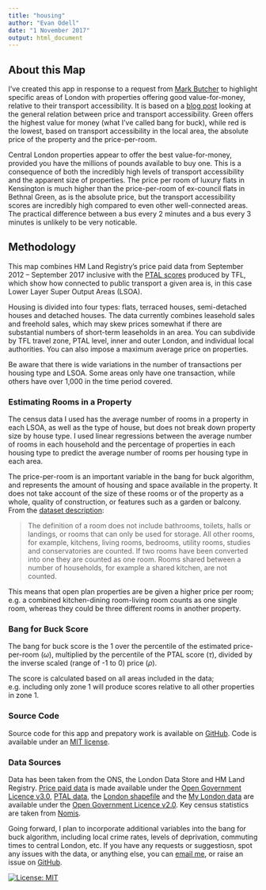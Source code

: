 ```yaml
---
title: "housing"
author: "Evan Odell"
date: "1 November 2017"
output: html_document
---
```



## About this Map

I've created this app in response to a request from [Mark Butcher](https://twitter.com/butcher_sl) to highlight specific areas of London with properties offering good value-for-money, relative to their transport accessibility. It is based on a [blog post](https://evanodell.com/blog/2017/10/20/housing-prices-and-transport-accessibility/) looking at the general relation between price and transport accessibility. Green offers the highest value for money (what I've called bang for buck), while red is the lowest, based on transport accessibility in the local area, the absolute price of the property and the price-per-room.

Central London properties appear to offer the best value-for-money, provided you have the millions of pounds available to buy one. This is a consequence of both the incredibly high levels of transport accessibility and the apparent size of properties. The price per room of luxury flats in Kensington is much higher than the price-per-room of ex-council flats in Bethnal Green, as is the absolute price, but the transport accessibility scores are incredibly high compared to even other well-connected areas. The practical difference between a bus every 2 minutes and a bus every 3 minutes is unlikely to be very noticable.

## Methodology

This map combines HM Land Registry's price paid data from September 2012 -- September 2017 inclusive with the [PTAL scores](https://data.london.gov.uk/dataset/public-transport-accessibility-levels) produced by TFL, which show how connected to public transport a given area is, in this case Lower Layer Super Output Areas (LSOA).

Housing is divided into four types: flats, terraced houses, semi-detached houses and detached houses. The data currently combines leasehold sales and freehold sales, which may skew prices somewhat if there are substantial numbers of short-term leaseholds in an area. You can subdivide by TFL travel zone, PTAL level, inner and outer London, and individual local authorities. You can also impose a maximum average price on properties.

Be aware that there is wide variations in the number of transactions per housing type and LSOA. Some areas only have one transaction, while others have over 1,000 in the time period covered.

### Estimating Rooms in a Property

The census data I used has the average number of rooms in a property in each LSOA, as well as the type of house, but does not break down property size by house type. I used linear regressions between the average number of rooms in each household and the percentage of properties in each housing type to predict the average number of rooms per housing type in each area. 

The price-per-room is an important variable in the bang for buck algorithm, and represents the amount of housing and space available in the property. It does not take account of the size of these rooms or of the property as a whole, quality of construction, or features such as a garden or balcony. From the [dataset description](https://www.nomisweb.co.uk/census/2011/dc4404ew.pdf): 

> The definition of a room does not include bathrooms, toilets, halls or landings, or rooms that can only be used for storage. All other rooms, for example, kitchens, living rooms, bedrooms, utility rooms, studies and conservatories are counted. If two rooms have been converted into one they are counted as one room. Rooms shared between a number of households, for example a shared kitchen, are not counted.

This means that open plan properties are be given a higher price per room; e.g. a combined kitchen-dining room-living room counts as one single room, whereas they could be three different rooms in another property.


### Bang for Buck Score

The bang for buck score is the 1 over the percentile of the estimated price-per-room ($\omega$), multiplied by the percentile of the PTAL score ($\tau$), divided by the inverse scaled (range of -1 to 0) price ($\rho$).

\begin{equation}\large
 \frac{\Bigg(\frac{1}{\bigg(\frac{rank(\omega)}{\Sigma\omega}\bigg)}\Bigg) \times \frac{rank(\tau)}{\Sigma\tau}}{\rho}
\end{equation}

The score is calculated based on all areas included in the data; e.g. including only zone 1 will produce scores relative to all other properties in zone 1.


### Source Code

Source code for this app and prepatory work is available on [GitHub](https://github.com/evanodell/house-price-ptal). Code is available under an [MIT license](https://github.com/evanodell/house-price-ptal/blob/master/LICENSE).

### Data Sources

Data has been taken from the ONS, the London Data Store and HM Land Registry. [Price paid data](https://www.gov.uk/government/statistical-data-sets/price-paid-data-downloads) is made available under the [Open Government Licence v3.0](https://www.nationalarchives.gov.uk/doc/open-government-licence/version/3/), [PTAL data](https://data.london.gov.uk/dataset/public-transport-accessibility-levels), the [London shapefile](https://data.london.gov.uk/dataset/2011-boundary-files) and the [My London data](https://data.london.gov.uk/dataset/mylondon) are available under the [Open Government Licence v2.0](http://www.nationalarchives.gov.uk/doc/open-government-licence/version/2/). Key census statistics are taken from [Nomis](https://www.nomisweb.co.uk/census/2011/key_statistics).


Going forward, I plan to incorporate additional variables into the bang for buck algorithm, including local crime rates, levels of deprivation, commuting times to central London, etc. If you have any requests or suggestiosn, spot any issues with the data, or anything else, you can [email me](mailto:evanodell91@gmail.com), or raise an issue on [GitHub](https://github.com/evanodell/house-price-ptal/issues).

[![License: MIT](https://img.shields.io/badge/License-MIT-blue.svg)](https://opensource.org/licenses/MIT)
